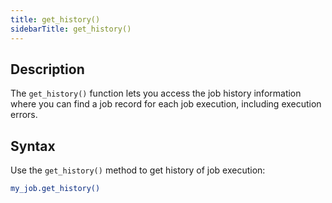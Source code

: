 ```yaml
---
title: get_history()
sidebarTitle: get_history()
---
```


## Description

The `get_history()` function lets you access the job history information where you can find a job record for each job execution, including execution errors.

## Syntax

Use the `get_history()` method to get history of job execution:

```bash
my_job.get_history()
```
